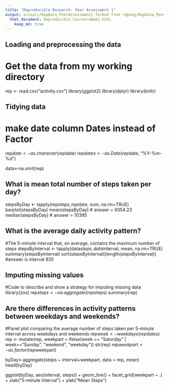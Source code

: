 ```yaml
---
title: "Reproducible Research: Peer Assessment 1"
output: arosati/RepData_PeerAssessment1 forked from rdpeng/RepData_PeerAssessment1
  html_document: Reproducible_CourseraHwk1.html
    keep_md: true
---
```



## Loading and preprocessing the data
# Get the data from my working directory
rep <- read.csv("activity.csv")
library(ggplot2)
library(dplyr)
library(knitr)

## Tidying data
# make date column Dates instead of Factor
rep$date <- as.character(rep$date)
rep$dates <- as.Date(rep$date, "%Y-%m-%d")

data<-na.omit(rep)

## What is mean total number of steps taken per day?
stepsByDay <- tapply(rep$steps, rep$date, sum, na.rm=TRUE)
barplot(stepsByDay)
mean(stepsByDay)
# answer = 9354.23
median(stepsByDay)
# answer = 10395


## What is the average daily activity pattern?
#The 5-minute interval that, on average, contains the maximum number of steps
stepsByInterval <- tapply(data$steps, data$interval, mean, na.rm=TRUE)
summary(stepsByInterval)
sort(stepsByInterval)[length(stepsByInterval)]
#answer is interval 835


## Imputing missing values
#Code to describe and show a strategy for imputing missing data
library(zoo)
rep$steps<-na.aggregate(rep$steps)
summary(rep)


## Are there differences in activity patterns between weekdays and weekends?
#Panel plot comparing the average number of steps taken per 5-minute interval across weekdays and weekends
rep$week <- weekdays(rep$dates)
rep <- mutate(rep, weekpart = ifelse(week == "Saturday" | week=="Sunday", "weekend", "weekday"))
str(rep)
rep$weekpart <- as.factor(rep$weekpart)

byDay<-aggregate(steps ~ interval+weekpart, data = rep, mean)
head(byDay)

ggplot(byDay, aes(interval, steps)) + 
    geom_line() + 
    facet_grid(weekpart ~ .) +
    xlab("5-minute Interval") + 
    ylab("Mean Steps")
